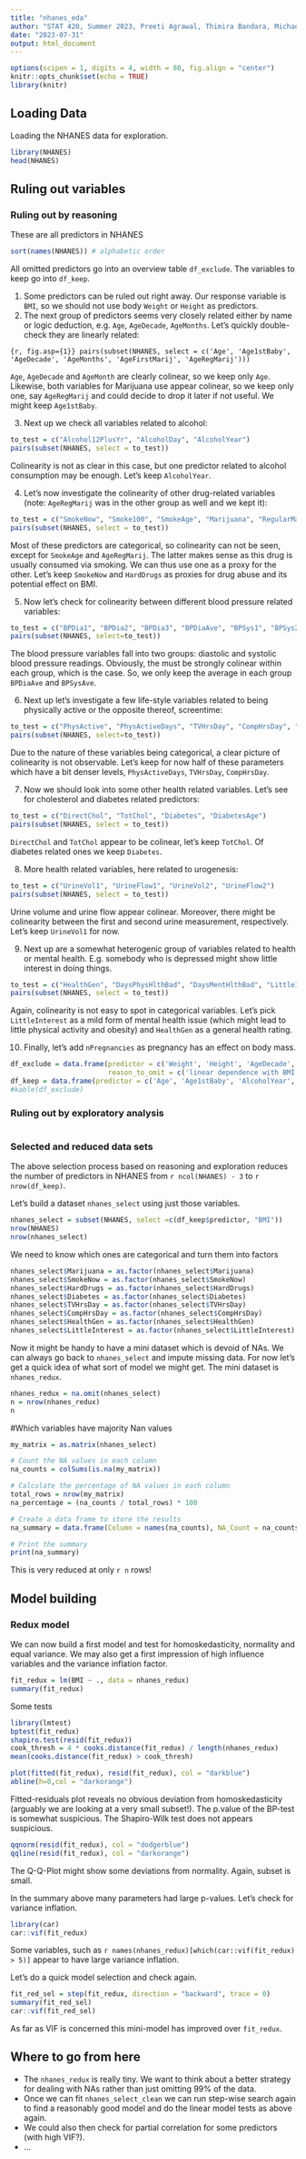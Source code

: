 ---
title: "nhanes_eda"
author: "STAT 420, Summer 2023, Preeti Agrawal, Thimira Bandara, Michael Conlin, Constatin Kappel"
date: "2023-07-31"
output: html_document
---
```{r setup, echo = FALSE, message = FALSE, warning = FALSE}
options(scipen = 1, digits = 4, width = 80, fig.align = "center")
knitr::opts_chunk$set(echo = TRUE)
library(knitr)
```


## Loading Data

Loading the NHANES data for exploration. 

```{r cars}
library(NHANES)
head(NHANES)
```

## Ruling out variables

### Ruling out by reasoning

These are all predictors in NHANES

```{r}
sort(names(NHANES)) # alphabetic order
```

All omitted predictors go into an overview table `df_exclude`. The variables to keep go into `df_keep`. 

1. Some predictors can be ruled out right away. Our response variable is `BMI`, so we should not use body `Weight` or `Height` as predictors. 
1. The next group of predictors seems very closely related either by name or logic deduction, e.g. `Age`, `AgeDecade`, `AgeMonths`. Let's quickly double-check they are linearly related: 

```{r, fig.asp={1}}
pairs(subset(NHANES, select = c('Age', 'Age1stBaby', 'AgeDecade', 'AgeMonths', 'AgeFirstMarij', 'AgeRegMarij')))
```

`Age`, `AgeDecade` and `AgeMonth` are clearly colinear, so we keep only `Age`. Likewise, both variables for Marijuana use appear colinear, so we keep only one, say `AgeRegMarij` and could decide to drop it later if not useful. We might keep `Age1stBaby`. 

3. Next up we check all variables related to alcohol:

```{r, fig.asp=1}
to_test = c("Alcohol12PlusYr", "AlcoholDay", "AlcoholYear")
pairs(subset(NHANES, select = to_test))
```

Colinearity is not as clear in this case, but one predictor related to alcohol consumption may be enough. Let's keep `AlcoholYear`. 

4. Let's now investigate the colinearity of other drug-related variables (note: `AgeRegMarij` was in the other group as well and we kept it):

```{r, fig.asp=1}
to_test = c("SmokeNow", "Smoke100", "SmokeAge", "Marijuana", "RegularMarij", "AgeRegMarij", "HardDrugs")
pairs(subset(NHANES, select = to_test))

```

Most of these predictors are categorical, so colinearity can not be seen, except for `SmokeAge` and `AgeRegMarij`. The latter makes sense as this drug is usually consumed via smoking. We can thus use one as a proxy for the other. Let's keep `SmokeNow` and `HardDrugs` as proxies for drug abuse and its potential effect on BMI. 

5. Now let's check for colinearity between different blood pressure related variables: 

```{r, fig.asp=1}
to_test = c("BPDia1", "BPDia2", "BPDia3", "BPDiaAve", "BPSys1", "BPSys2", "BPSys3", "BPSysAve" )
pairs(subset(NHANES, select=to_test))
```

The blood pressure variables fall into two groups: diastolic and systolic blood pressure readings. Obviously, the must be strongly colinear within each group, which is the case. So, we only keep the average in each group `BPDiaAve` and `BPSysAve`.

6. Next up let's investigate a few life-style variables related to being physically active or the opposite thereof, screentime:

```{r, fig.asp=1}
to_test = c("PhysActive", "PhysActiveDays", "TVHrsDay", "CompHrsDay", "TVHrsDayChild", "CompHrsDayChild")
pairs(subset(NHANES, select=to_test))
```

Due to the nature of these variables being categorical, a clear picture of colinearity is not observable. Let's keep for now half of these parameters which have a bit denser levels, `PhysActiveDays`, `TVHrsDay`, `CompHrsDay`. 

7. Now we should look into some other health related variables. Let's see for cholesterol and diabetes related predictors:

```{r, fig.asp=1}
to_test = c("DirectChol", "TotChol", "Diabetes", "DiabetesAge")
pairs(subset(NHANES, select = to_test))
```

`DirectChol` and `TotChol` appear to be colinear, let's keep `TotChol`. Of diabetes related ones we keep `Diabetes`. 

8. More health related variables, here related to urogenesis:

```{r, fig.asp=1}
to_test = c("UrineVol1", "UrineFlow1", "UrineVol2", "UrineFlow2")
pairs(subset(NHANES, select = to_test))
```

Urine volume and urine flow appear colinear. Moreover, there might be colinearity between the first and second urine measurement, respectively. Let's keep `UrineVol1` for now. 

9. Next up are a somewhat heterogenic group of variables related to health or mental health. E.g. somebody who is depressed might show little interest in doing things. 

```{r, fig.asp=1}
to_test = c("HealthGen", "DaysPhysHlthBad", "DaysMentHlthBad", "LittleInterest", "Depressed" )
pairs(subset(NHANES, select = to_test))
```

Again, colinearity is not easy to spot in categorical variables. Let's pick `LittleInterest` as a mild form of mental health issue (which might lead to little physical activity and obesity) and `HealthGen` as a general health rating. 

10. Finally, let's add `nPregnancies` as pregnancy has an effect on body mass. 

```{r }
df_exclude = data.frame(predictor = c('Weight', 'Height', 'AgeDecade', 'AgeMonth', 'AgeRegMarij', 'Alcohol12PlusYr', 'AlcoholDay', 'Smoke100', 'SmokeAge', 'Marijuana', 'RegularMarij', "BPDia1", "BPDia2", "BPDia3", "BPSys1", "BPSys2", "BPSys3", 'PhysActive', 'TVHrsDayChild', 'CompHrsDayChild', 'DirectChol', 'DiabetesAge', "UrineFlow1", "UrineVol2", "UrineFlow2", "DaysPhysHlthBad", "DaysMentHlthBad", "Depressed"), 
                        reason_to_omit = c('linear dependence with BMI','linear dependence with BMI', 'colinear with Age', 'colinear with Age', 'redundant with Marijuana', 'more sparse than AlcoholYear', 'redundant with AlcoholYear', 'redundant with SmokeNow', 'colinear with AgeRegMarij', 'redundant with AgeRegMarij, the two might be swapped', 'redundant with Marijuana', 'colinear with other blood pressure predictors', 'colinear with other blood pressure predictors', 'colinear with other blood pressure predictors', 'colinear with other blood pressure predictors', 'colinear with other blood pressure predictors', 'colinear with other blood pressure predictors', 'Redundant with PhysActiveDays', 'redundant with TVHrsDay', 'redundant with CompHrsDay', 'colinear with TotChol', 'redundant with Diabetes', 'colinear with UrineVol1', 'colinear with UrineVol1', 'colinear with UrineVol1', 'redundant with HealthGen', 'redundant with HealthGen', 'redundant with HealthGen'))
df_keep = data.frame(predictor = c('Age', 'Age1stBaby', 'AlcoholYear', 'Marijuana', 'SmokeNow', 'HardDrugs', 'BPDiaAve', 'BPSysAve', 'PhysActiveDays', 'TVHrsDay', 'CompHrsDay', 'TotChol', 'Diabetes', 'UrineVol1', 'HealthGen', 'LittleInterest', 'nPregnancies'))
#kable(df_exclude)


```

### Ruling out by exploratory analysis



```{r}

```


### Selected and reduced data sets

The above selection process based on reasoning and exploration reduces the number of predictors in NHANES from `r ncol(NHANES) - 3` to `r nrow(df_keep)`. 

Let's build a dataset `nhanes_select` using just those variables. 

```{r}
nhanes_select = subset(NHANES, select =c(df_keep$predictor, "BMI"))
nrow(NHANES)
nrow(nhanes_select)
```

We need to know which ones are categorical and turn them into factors

```{r}
nhanes_select$Marijuana = as.factor(nhanes_select$Marijuana)
nhanes_select$SmokeNow = as.factor(nhanes_select$SmokeNow)
nhanes_select$HardDrugs = as.factor(nhanes_select$HardDrugs)
nhanes_select$Diabetes = as.factor(nhanes_select$Diabetes)
nhanes_select$TVHrsDay = as.factor(nhanes_select$TVHrsDay)
nhanes_select$CompHrsDay = as.factor(nhanes_select$CompHrsDay)
nhanes_select$HealthGen = as.factor(nhanes_select$HealthGen)
nhanes_select$LittleInterest = as.factor(nhanes_select$LittleInterest)
```


Now it might be handy to have a mini dataset which is devoid of NAs. We can always go back to `nhanes_select` and impute missing data. For now let's get a quick idea of what sort of model we might get. The mini dataset is `nhanes_redux`. 

```{r}
nhanes_redux = na.omit(nhanes_select)
n = nrow(nhanes_redux)
n
```
#Which variables have majority Nan values

```{r}

my_matrix = as.matrix(nhanes_select)

# Count the NA values in each column
na_counts = colSums(is.na(my_matrix))

# Calculate the percentage of NA values in each column
total_rows = nrow(my_matrix)
na_percentage = (na_counts / total_rows) * 100

# Create a data frame to store the results
na_summary = data.frame(Column = names(na_counts), NA_Count = na_counts, NA_Percentage = na_percentage)

# Print the summary
print(na_summary)


```

This is very reduced at only `r n` rows! 

## Model building

### Redux model

We can now build a first model and test for homoskedasticity, normality and equal variance. We may also get a first impression of high influence variables and the variance inflation factor. 

```{r}
fit_redux = lm(BMI ~ ., data = nhanes_redux)
summary(fit_redux)
```

Some tests

```{r}
library(lmtest)
bptest(fit_redux)
shapiro.test(resid(fit_redux))
cook_thresh = 4 * cooks.distance(fit_redux) / length(nhanes_redux)
mean(cooks.distance(fit_redux) > cook_thresh)
```

```{r, fig.asp=1}
plot(fitted(fit_redux), resid(fit_redux), col = "darkblue")
abline(h=0,col = "darkorange")
```

Fitted-residuals plot reveals no obvious deviation from homoskedasticity (arguably we are looking at a very small subset!). The p.value of the BP-test is somewhat suspicious. The Shapiro-Wilk test does not appears suspicious. 

```{r, fig.asp=1}
qqnorm(resid(fit_redux), col = "dodgerblue")
qqline(resid(fit_redux), col = "darkorange")
```

The Q-Q-Plot might show some deviations from normality. Again, subset is small. 

In the summary above many parameters had large p-values. Let's check for variance inflation. 

```{r}
library(car)
car::vif(fit_redux)
```

Some variables, such as `r names(nhanes_redux)[which(car::vif(fit_redux) > 5)]` appear to have large variance inflation. 

Let's do a quick model selection and check again. 

```{r}
fit_red_sel = step(fit_redux, direction = "backward", trace = 0)
summary(fit_red_sel)
car::vif(fit_red_sel)
```
As far as VIF is concerned this mini-model has improved over `fit_redux`. 

## Where to go from here

* The `nhanes_redux` is really tiny. We want to think about a better strategy for dealing with NAs rather than just omitting 99% of the data. 
* Once we can fit `nhanes_select_clean` we can run step-wise search again to find a reasonably good model and do the linear model tests as above again. 
* We could also then check for partial correlation for some predictors (with high VIF?). 
* ...
